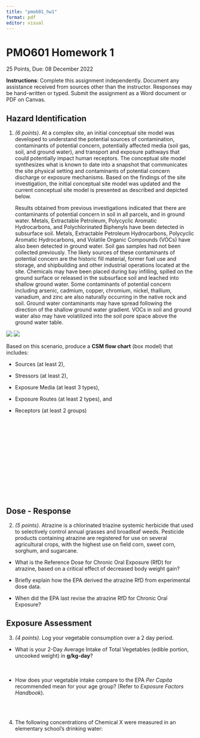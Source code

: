 ```yaml
---
title: "pmo601_hw1"
format: pdf
editor: visual
---
```


# PMO601 Homework 1

25 Points, Due: 08 December 2022

**Instructions**: Complete this assignment independently. Document any assistance received from sources other than the instructor. Responses may be hand-written or typed. Submit the assignment as a Word document or PDF on Canvas.

## Hazard Identification

1.  *(6 points)*. At a complex site, an initial conceptual site model was developed to understand the potential sources of contamination, contaminants of potential concern, potentially affected media (soil gas, soil, and ground water), and transport and exposure pathways that could potentially impact human receptors. The conceptual site model synthesizes what is known to date into a snapshot that communicates the site physical setting and contaminants of potential concern discharge or exposure mechanisms. Based on the findings of the site investigation, the initial conceptual site model was updated and the current conceptual site model is presented as described and depicted below.\

    Results obtained from previous investigations indicated that there are contaminants of potential concern in soil in all parcels, and in ground water. Metals, Extractable Petroleum, Polycyclic Aromatic Hydrocarbons, and Polychlorinated Biphenyls have been detected in subsurface soil. Metals, Extractable Petroleum Hydrocarbons, Polycyclic Aromatic Hydrocarbons, and Volatile Organic Compounds (VOCs) have also been detected in ground water. Soil gas samples had not been collected previously. The likely sources of these contaminants of potential concern are the historic fill material, former fuel use and storage, and shipbuilding and other industrial operations located at the site. Chemicals may have been placed during bay infilling, spilled on the ground surface or released in the subsurface soil and leached into shallow ground water. Some contaminants of potential concern including arsenic, cadmium, copper, chromium, nickel, thallium, vanadium, and zinc are also naturally occurring in the native rock and soil. Ground water contaminants may have spread following the direction of the shallow ground water gradient. VOCs in soil and ground water also may have volatilized into the soil pore space above the ground water table.

![](images/hw/csm_complex.png) ![](images/hw/csm_legend.png)

Based on this scenario, produce a **CSM flow chart** (box model) that includes:

-   Sources (at least 2),

-   Stressors (at least 2),

-   Exposure Media (at least 3 types),

-   Exposure Routes (at least 2 types), and

-   Receptors (at least 2 groups)\
    \
    \
    \
    \
    \
    \
    \
    \
    \
    \

    \
    \

## Dose - Response

2.  *(5 points)*. Atrazine is a chlorinated triazine systemic herbicide that used to selectively control annual grasses and broadleaf weeds. Pesticide products containing atrazine are registered for use on several agricultural crops, with the highest use on field corn, sweet corn, sorghum, and sugarcane.

-   What is the Reference Dose for Chronic Oral Exposure (RfD) for atrazine, based on a critical effect of decreased body weight gain?\

-   Briefly explain how the EPA derived the atrazine RfD from experimental dose data.\

-   When did the EPA last revise the atrazine RfD for Chronic Oral Exposure?\

## Exposure Assessment

3.  *(4 points)*. Log your vegetable consumption over a 2 day period.

-   What is your 2-Day Average Intake of Total Vegetables (edible portion, uncooked weight) in **g/kg-day**?\
    \
    \

-   How does your vegetable intake compare to the EPA *Per Capita* recommended mean for your age group? (Refer to *Exposure Factors Handbook*).

    \
    \
4. The following concentrations of Chemical X were measured in an elementary school’s drinking water:  

